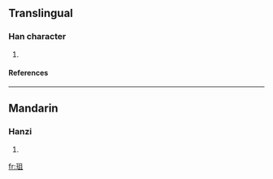 ==Translingual==
===Han character===
{{Han char|rn=96|rad=玉|as=05|sn=9|four=1711<sub>0</sub>|canj=一土月一 (MGBM)}}
# {{defn|Han|sort=玉05}}
====References====
{{Han ref|kx=0729.200|dkj=20914|dj=1141.100|hdz=21106.060|uh=73C7|ud=29639|bh=CFD1|bd=53201}}

----
==Mandarin==
===Hanzi===
{{cmn-hanzi|pin=[[zǔ]] (zu3)|wg=tsu<sup>3</sup>}}
# {{defn|Mandarin}}

[[fr:珇]]